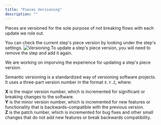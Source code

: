 ```yaml
---
title: "Pieces Versioning"
description: ""
---
```


Pieces are versioned for the sole purpose of not breaking flows with each update we role out.

You can check the current step's piece version by looking under the step's settings.
![Versioning](/resources/screenshots/piece-version-screenshot.png)
To update a step's piece version, you will need to remove the step and add it again.

<Warning>
We are working on imporving the experience for updating a step's piece version.
</Warning>

Semantic versioning is a standardized way of versioning software projects. It uses a three-part version number in the format `X.Y.Z`, where:

**X** is the major version number, which is incremented for significant or breaking changes to the software.<br />
**Y** is the minor version number, which is incremented for new features or functionality that is backwards-compatible with the previous version.<br />
**Z** is the patch number, which is incremented for bug fixes and other small changes that do not add new features or break backwards compatibility.
